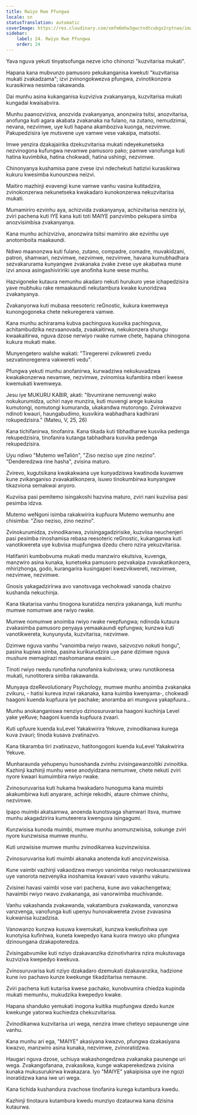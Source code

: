 ```yaml
---
title: Rwiyo Rwe Pfungwa
locale: sn
statusTranslation: automatic
coverImage: https://res.cloudinary.com/xmfm6mhw3gwctndtcubgx2rptnae/image/upload/v1740468922/small_cover_tratado_de_psicologia_revolucionaria_a4c0dca4e0.webp
sidebar:
    label: 24. Rwiyo Rwe Pfungwa
    order: 24
---
```

Yava nguva yekuti tinyatsofunga nezve icho chinonzi "kuzvitarisa mukati".

Hapana kana mubvunzo pamusoro pekukanganisa kwekuti "kuzvitarisa mukati zvakadzama"; izvi zvinongokwezva pfungwa, zvinotikonzera kurasikirwa nesimba rakawanda.

Dai munhu asina kukanganisa kuzviziva zvakanyanya, kuzvitarisa mukati kungadai kwaisabvira.

Munhu paanozviziva, anozvida zvakanyanya, anonzwira tsitsi, anozvitarisa, anofunga kuti agara akabata zvakanaka na fulano, na zutano, nemudzimai, nevana, nezvimwe, uye kuti hapana akamboziva kuonga, nezvimwe. Pakupedzisira iye mutsvene uye vamwe vese vakaipa, matsotsi.

Imwe yenzira dzakajairika dzekuzvitarisa mukati ndeyekunetseka nezvinogona kufungwa nevamwe pamusoro pako; pamwe vanofunga kuti hatina kuvimbika, hatina chokwadi, hatina ushingi, nezvimwe.

Chinonyanya kushamisa pane zvese izvi ndechekuti hatizivi kurasikirwa kukuru kwesimba kunounzwa neizvi.

Maitiro mazhinji evavengi kune vamwe vanhu vasina kutitadzira, zvinokonzerwa nekunetseka kwakadaro kunokonzerwa nekuzvitarisa mukati.

Mumamiriro ezvinhu aya, achizvida zvakanyanya, achizvitarisa nenzira iyi, zviri pachena kuti IYE kana kuti toti MAIYE panzvimbo pekupera simba anozvisimbisa zvakanyanya.

Kana munhu achizviziva, anonzwira tsitsi mamiriro ake ezvinhu uye anotomboita maakaundi.

Ndiwo maanonzwa kuti fulano, zutano, compadre, comadre, muvakidzani, patron, shamwari, nezvimwe, nezvimwe, nezvimwe, havana kumubhadhara sezvakarurama kunyangwe zvakanaka zvake zvese uye akabatwa mune izvi anova asingashiviririki uye anofinha kune wese munhu.

Hazvigoneke kutaura nemunhu akadaro nekuti hurukuro yese ichapedzisira yave mubhuku rake remaakaundi nekutambura kwake kunoridzwa zvakanyanya.

Zvakanyorwa kuti mubasa reesoteric reGnostic, kukura kwemweya kunongogoneka chete nekuregerera vamwe.

Kana munhu achirarama kubva pachinguva kusvika pachinguva, achitambudzika nezvaanovada, zvaakaitirwa, nekukonzera shungu kwaakaitirwa, nguva dzose nerwiyo rwake rumwe chete, hapana chinogona kukura mukati make.

Munyengetero waIshe wakati: "Tiregererei zvikwereti zvedu sezvatinoregerera vakwereti vedu".

Pfungwa yekuti munhu anofanirwa, kurwadziwa nekukuvadzwa kwakakonzerwa nevamwe, nezvimwe, zvinomisa kufambira mberi kwese kwemukati kwemweya.

Jesu iye MUKURU KABIR, akati: "Ibvumirane nemuvengi wako nokukurumidza, uchiri naye munzira, kuti muvengi arege kukuisa kumutongi, nomutongi kumuranda, ukakandwa mutorongo. Zvirokwazvo ndinoti kwauri, haungabudimo, kusvikira wabhadhara kadhirani rokupedzisira." (Mateu, V, 25, 26)

Kana tichifanirwa, tinofanira. Kana tikada kuti tibhadharwe kusvika pedenga rekupedzisira, tinofanira kutanga tabhadhara kusvika pedenga rekupedzisira.

Uyu ndiwo "Mutemo weTalión", "Ziso neziso uye zino nezino". "Denderedzwa rine hasha", zvisina maturo.

Zvirevo, kugutsikana kwakakwana uye kunyadziswa kwatinoda kuvamwe kune zvikanganiso zvavakatikonzera, isuwo tinokumbirwa kunyangwe tikazviona semakwai anyoro.

Kuzviisa pasi pemitemo isingakoshi hazvina maturo, zviri nani kuzviisa pasi pesimba idzva.

Mutemo weNgoni isimba rakakwirira kupfuura Mutemo wemunhu ane chisimba: "Ziso neziso, zino nezino".

Zvinokurumidza, zvinodikanwa, zvisingagadzirisike, kuzviisa neuchenjeri pasi pesimba rinoshamisa rebasa reesoteric reGnostic, kukanganwa kuti vanotikwereta uye kubvisa mupfungwa dzedu chero nzira yekuzvitarisa.

Hatifaniri kumbobvuma mukati medu manzwiro ekutsiva, kuvenga, manzwiro asina kunaka, kunetseka pamusoro pezvakaipa zvavakatikonzera, mhirizhonga, godo, kurangarira kusingaperi kwezvikwereti, nezvimwe, nezvimwe, nezvimwe.

Gnosis yakagadzirirwa avo vanotsvaga vechokwadi vanoda chaizvo kushanda nekuchinja.

Kana tikatarisa vanhu tinogona kuratidza nenzira yakananga, kuti munhu mumwe nomumwe ane rwiyo rwake.

Mumwe nomumwe anoimba rwiyo rwake rwepfungwa; ndinoda kutaura zvakasimba pamusoro penyaya yemaakaundi epfungwa; kunzwa kuti vanotikwereta, kunyunyuta, kuzvitarisa, nezvimwe.

Dzimwe nguva vanhu "vanoimba rwiyo rwavo, saizvozvo nokuti hongu", pasina kupiwa simba, pasina kurikurudzira uye pane dzimwe nguva mushure memagirazi mashomanana ewaini...

Tinoti rwiyo rwedu runofinha runofanira kubviswa; urwu runotikonesa mukati, runotitorera simba rakawanda.

Munyaya dzeRevolutionary Psychology, mumwe munhu anoimba zvakanaka zvikuru, - hatisi kureva inzwi rakanaka, kana kuimba kwenyama-, chokwadi haagoni kuenda kupfuura iye pachake; anoramba ari munguva yakapfuura...

Munhu anokanganiswa nenziyo dzinosuruvarisa haagoni kuchinja Level yake yeKuve; haagoni kuenda kupfuura zvaari.

Kuti upfuure kuenda kuLevel Yakakwirira Yekuve, zvinodikanwa kurega kuva zvauri; tinoda kusava zvatinazvo.

Kana tikaramba tiri zvatinazvo, hatitongogoni kuenda kuLevel Yakakwirira Yekuve.

Munharaunda yehupenyu hunoshanda zvinhu zvisingawanzoitiki zvinoitika. Kazhinji kazhinji munhu wese anodyidzana nemumwe, chete nekuti zviri nyore kwaari kumuimbira rwiyo rwake.

Zvinosuruvarisa kuti hukama hwakadaro hunoguma kana muimbi akakumbirwa kuti anyarare, achinje rekodhi, ataure chimwe chinhu, nezvimwe.

Ipapo muimbi akatsamwa, anoenda kunotsvaga shamwari itsva, mumwe munhu akagadzirira kumuteerera kwenguva isingagumi.

Kunzwisisa kunoda muimbi, mumwe munhu anomunzwisisa, sokunge zviri nyore kunzwisisa mumwe munhu.

Kuti unzwisise mumwe munhu zvinodikanwa kuzvinzwisisa.

Zvinosuruvarisa kuti muimbi akanaka anotenda kuti anozvinzwisisa.

Kune vaimbi vazhinji vakaodzwa mwoyo vanoimba rwiyo rwokusanzwisiswa uye vanorota nezvenyika inoshamisa kwavari vavo vavanhu vakuru.

Zvisinei havasi vaimbi vose vari pachena, kune avo vakachengetwa; havaimbi rwiyo rwavo zvakananga, asi vanorwimba muchivande.

Vanhu vakashanda zvakawanda, vakatambura zvakawanda, vanonzwa vanzvenga, vanofunga kuti upenyu hunovakwereta zvose zvavasina kukwanisa kuzadzisa.

Vanowanzo kunzwa kusuwa kwemukati, kunzwa kwekufinhwa uye kunotyisa kufinhwa, kuneta kwepedyo kana kuora mwoyo uko pfungwa dzinoungana dzakapoteredza.

Zvisingabvumike kuti nziyo dzakavanzika dzinotivharira nzira mukutsvaga kuzviziva kwepedyo kwekuva.

Zvinosuruvarisa kuti nziyo dzakadaro dzemukati dzakavanzika, hadzione kune ivo pachavo kunze kwekunge tikadzitarisa nemaune.

Zviri pachena kuti kutarisa kwese pachako, kunobvumira chiedza kupinda mukati memunhu, mukudzika kwepedyo kwake.

Hapana shanduko yemukati inogona kuitika mupfungwa dzedu kunze kwekunge yatorwa kuchiedza chekuzvitarisa.

Zvinodikanwa kuzvitarisa uri wega, nenzira imwe cheteyo sepaunenge uine vanhu.

Kana munhu ari ega, "MAIYE" akasiyana kwazvo, pfungwa dzakasiyana kwazvo, manzwiro asina kunaka, nezvimwe, zvinoratidzwa.

Haugari nguva dzose, uchiuya wakashongedzwa zvakanaka paunenge uri wega. Zvakangofanana, zvakasikwa, kunge wakaperekedzwa zvisina kunaka mukusurukirwa kwakazara. Iyo "MAIYE" yakaipisisa uye ine ngozi inoratidzwa kana iwe uri wega.

Kana tichida kushandura zvachose tinofanira kurega kutambura kwedu.

Kazhinji tinotaura kutambura kwedu munziyo dzataurwa kana dzisina kutaurwa.

